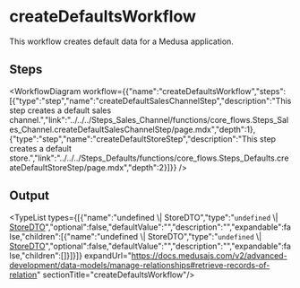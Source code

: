 
# createDefaultsWorkflow

This workflow creates default data for a Medusa application.

## Steps

<WorkflowDiagram workflow={{"name":"createDefaultsWorkflow","steps":[{"type":"step","name":"createDefaultSalesChannelStep","description":"This step creates a default sales channel.","link":"../../../Steps_Sales_Channel/functions/core_flows.Steps_Sales_Channel.createDefaultSalesChannelStep/page.mdx","depth":1},{"type":"step","name":"createDefaultStoreStep","description":"This step creates a default store.","link":"../../../Steps_Defaults/functions/core_flows.Steps_Defaults.createDefaultStoreStep/page.mdx","depth":2}]}} />

## Output

<TypeList types={[{"name":"undefined \\| StoreDTO","type":"`undefined` \\| [StoreDTO](../../../../store/interfaces/store.StoreDTO/page.mdx)","optional":false,"defaultValue":"","description":"","expandable":false,"children":[{"name":"undefined \\| StoreDTO","type":"`undefined` \\| [StoreDTO](../../../../store/interfaces/store.StoreDTO/page.mdx)","optional":false,"defaultValue":"","description":"","expandable":false,"children":[]}]}]} expandUrl="https://docs.medusajs.com/v2/advanced-development/data-models/manage-relationships#retrieve-records-of-relation" sectionTitle="createDefaultsWorkflow"/>
